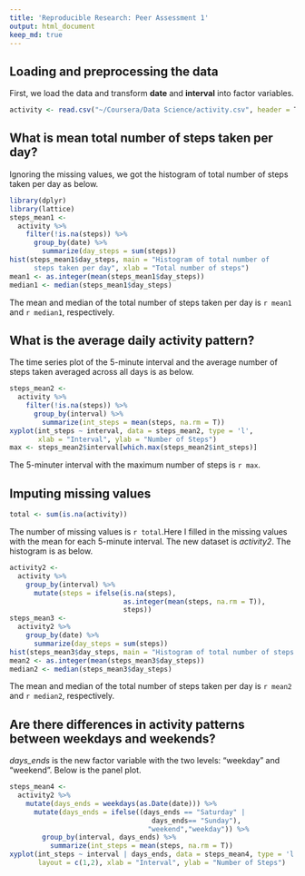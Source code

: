 ```yaml
---
title: 'Reproducible Research: Peer Assessment 1'
output: html_document
keep_md: true
---
```

## Loading and preprocessing the data
First, we load the data and transform **date** and **interval** into factor variables.

```r
activity <- read.csv("~/Coursera/Data Science/activity.csv", header = T)
```

## What is mean total number of steps taken per day?
Ignoring the missing values, we got the histogram of total number of steps taken per day as below.

```r
library(dplyr)
library(lattice)
steps_mean1 <- 
  activity %>%
    filter(!is.na(steps)) %>%
      group_by(date) %>%
        summarize(day_steps = sum(steps)) 
hist(steps_mean1$day_steps, main = "Histogram of total number of 
      steps taken per day", xlab = "Total number of steps")
mean1 <- as.integer(mean(steps_mean1$day_steps))
median1 <- median(steps_mean1$day_steps)
```
The mean and median of the total number of steps taken per day is `r mean1` and `r median1`, respectively.

## What is the average daily activity pattern?
The time series plot of the 5-minute interval and the average number of steps taken averaged across all days is as below.

```r
steps_mean2 <- 
  activity %>%
    filter(!is.na(steps)) %>%
      group_by(interval) %>%
        summarize(int_steps = mean(steps, na.rm = T)) 
xyplot(int_steps ~ interval, data = steps_mean2, type = 'l',
       xlab = "Interval", ylab = "Number of Steps")
max <- steps_mean2$interval[which.max(steps_mean2$int_steps)] 
```
The 5-minuter interval with the maximum number of steps is `r max`.

## Imputing missing values
```r
total <- sum(is.na(activity))
```

The number of missing values is `r total`.Here I filled in the missing values with the mean for each 5-minute interval. The new dataset is *activity2*. The histogram is as below.

```r
activity2 <-  
  activity %>%
    group_by(interval) %>%
      mutate(steps = ifelse(is.na(steps),
                            as.integer(mean(steps, na.rm = T)),
                            steps))
steps_mean3 <- 
  activity2 %>%
    group_by(date) %>%
      summarize(day_steps = sum(steps)) 
hist(steps_mean3$day_steps, main = "Histogram of total number of steps taken per day", xlab = "Total number of steps")
mean2 <- as.integer(mean(steps_mean3$day_steps))
median2 <- median(steps_mean3$day_steps)
```
The mean and median of the total number of steps taken per day is `r mean2` and `r median2`, respectively.

## Are there differences in activity patterns between weekdays and weekends?
*days_ends* is the new factor variable with the two levels: "weekday" and "weekend". Below is the panel plot.

```r
steps_mean4 <- 
  activity2 %>%
    mutate(days_ends = weekdays(as.Date(date))) %>%
      mutate(days_ends = ifelse((days_ends == "Saturday" |
                                   days_ends== "Sunday"),
                                  "weekend","weekday")) %>%
        group_by(interval, days_ends) %>%
          summarize(int_steps = mean(steps, na.rm = T)) 
xyplot(int_steps ~ interval | days_ends, data = steps_mean4, type = 'l',
       layout = c(1,2), xlab = "Interval", ylab = "Number of Steps")
```